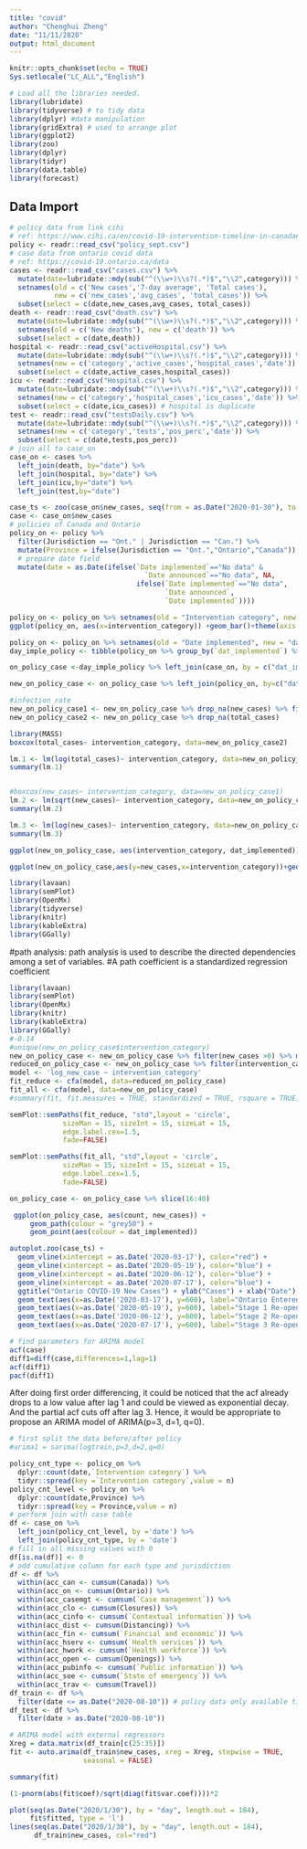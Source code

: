 ---
title: "covid"
author: "Chenghui Zheng"
date: "11/11/2020"
output: html_document
---


```{r setup, include=FALSE}
knitr::opts_chunk$set(echo = TRUE)
Sys.setlocale("LC_ALL","English")
```

```{r lib, message=FALSE, warning=FALSE}
# Load all the libraries needed.
library(lubridate)
library(tidyverse) # to tidy data
library(dplyr) #data manipulation
library(gridExtra) # used to arrange plot
library(ggplot2)
library(zoo)
library(dplyr)
library(tidyr)
library(data.table)
library(forecast)
```

## Data Import

```{r data.import, message=FALSE}
# policy data from link cihi
# ref: https://www.cihi.ca/en/covid-19-intervention-timeline-in-canada#resources
policy <- readr::read_csv("policy_sept.csv")
# case data from ontario covid data
# ref: https://covid-19.ontario.ca/data
cases <- readr::read_csv("cases.csv") %>%
  mutate(date=lubridate::mdy(sub("^(\\w+)\\s?(.*)$","\\2",category))) %>%
  setnames(old = c('New cases','7-day average', 'Total cases'), 
           new = c('new_cases','avg_cases', 'total_cases')) %>%
  subset(select = c(date,new_cases,avg_cases, total_cases))
death <- readr::read_csv("death.csv") %>%
  mutate(date=lubridate::mdy(sub("^(\\w+)\\s?(.*)$","\\2",category))) %>%
  setnames(old = c('New deaths'), new = c('death')) %>%
  subset(select = c(date,death))
hospital <- readr::read_csv("activeHospital.csv") %>%
  mutate(date=lubridate::mdy(sub("^(\\w+)\\s?(.*)$","\\2",category))) %>%
  setnames(new = c('category','active_cases','hospital_cases','date')) %>%
  subset(select = c(date,active_cases,hospital_cases))
icu <- readr::read_csv("Hospital.csv") %>%
  mutate(date=lubridate::mdy(sub("^(\\w+)\\s?(.*)$","\\2",category))) %>%
  setnames(new = c('category','hospital_cases','icu_cases','date')) %>%
  subset(select = c(date,icu_cases)) # hospital is duplicate
test <- readr::read_csv("testsDaily.csv") %>%
  mutate(date=lubridate::mdy(sub("^(\\w+)\\s?(.*)$","\\2",category))) %>%
  setnames(new = c('category','tests','pos_perc','date')) %>%
  subset(select = c(date,tests,pos_perc))
# join all to case_on
case_on <- cases %>%
  left_join(death, by="date") %>%
  left_join(hospital, by="date") %>%
  left_join(icu,by="date") %>%
  left_join(test,by="date")
```

```{r ts_case}
case_ts <- zoo(case_on$new_cases, seq(from = as.Date("2020-01-30"), to = as.Date("2020-08-10"), by = 1)) # change end date if needed
case <- case_on$new_cases
# policies of Canada and Ontario
policy_on <- policy %>%
  filter(Jurisdiction == "Ont." | Jurisdiction == "Can.") %>% 
  mutate(Province = ifelse(Jurisdiction == "Ont.","Ontario","Canada")) %>%
  # prepare date field
  mutate(date = as.Date(ifelse(`Date implemented`=="No data" & 
                                 `Date announced`=="No data", NA,
                               ifelse(`Date implemented`=="No data", 
                                      `Date announced`, 
                                      `Date implemented`))))
```


```{r}
policy_on <- policy_on %>% setnames(old = "Intervention category", new = "intervention_category")
ggplot(policy_on, aes(x=intervention_category)) +geom_bar()+theme(axis.text.x = element_text(angle = 45, vjust = 1, hjust = 1))
```



```{r}
policy_on <- policy_on %>% setnames(old = "Date implemented", new = "dat_implemented")
day_imple_policy <- tibble(policy_on %>% group_by(`dat_implemented`) %>% summarise(count = n())) %>% mutate(dat_implemented = as.Date(dat_implemented))

on_policy_case <-day_imple_policy %>% left_join(case_on, by = c("dat_implemented" ="date"))

new_on_policy_case <- on_policy_case %>% left_join(policy_on, by=c("dat_implemented" = "date"))
```


```{r}
#infection rate
new_on_policy_case1 <- new_on_policy_case %>% drop_na(new_cases) %>% filter(new_cases >0)
new_on_policy_case2 <- new_on_policy_case %>% drop_na(total_cases)

library(MASS)
boxcox(total_cases~ intervention_category, data=new_on_policy_case2)

lm.1 <- lm(log(total_cases)~ intervention_category, data=new_on_policy_case2)
summary(lm.1)


#boxcox(new_cases~ intervention_category, data=new_on_policy_case1)
lm.2 <- lm(sqrt(new_cases)~ intervention_category, data=new_on_policy_case1)
summary(lm.2)

lm.3 <- lm(log(new_cases)~ intervention_category, data=new_on_policy_case1)
summary(lm.3)

```


```{r}
ggplot(new_on_policy_case, aes(intervention_category, dat_implemented)) + geom_violin()+theme(axis.text.x = element_text(angle = 45, vjust = 1, hjust = 1))
```


```{r}
ggplot(new_on_policy_case,aes(y=new_cases,x=intervention_category))+geom_boxplot()+theme(axis.text.x = element_text(angle = 45, vjust = 1, hjust = 1))

```



```{r}
library(lavaan)
library(semPlot)
library(OpenMx)
library(tidyverse)
library(knitr)
library(kableExtra)
library(GGally)
```
#path analysis: path analysis is used to describe the directed dependencies among a set of variables.
#A path coefficient is a standardized regression coefficient
```{r}
library(lavaan)
library(semPlot)
library(OpenMx)
library(knitr)
library(kableExtra)
library(GGally)
#-0.14
#unique(new_on_policy_case$intervention_category)
new_on_policy_case <- new_on_policy_case %>% filter(new_cases >0) %>% mutate(log_new_case = log(new_cases))
reduced_on_policy_case <- new_on_policy_case %>% filter(intervention_category %in% c("Travel", "State of emergency", "Closures", "Distancing", "Financial and economic"))
model <- 'log_new_case ~ intervention_category'
fit_reduce <- cfa(model, data=reduced_on_policy_case)
fit_all <- cfa(model, data=new_on_policy_case)
#summary(fit, fit.measures = TRUE, standardized = TRUE, rsquare = TRUE)

semPlot::semPaths(fit_reduce, "std",layout = 'circle',
             sizeMan = 15, sizeInt = 15, sizeLat = 15,
             edge.label.cex=1.5,
             fade=FALSE)

semPlot::semPaths(fit_all, "std",layout = 'circle',
             sizeMan = 15, sizeInt = 15, sizeLat = 15,
             edge.label.cex=1.5,
             fade=FALSE)


```


```{r}


on_policy_case <- on_policy_case %>% slice(16:40)

 ggplot(on_policy_case, aes(count, new_cases)) +
     geom_path(colour = "grey50") +
     geom_point(aes(colour = dat_implemented))
```



```{r plot}
autoplot.zoo(case_ts) + 
  geom_vline(xintercept = as.Date('2020-03-17'), color="red") +
  geom_vline(xintercept = as.Date('2020-05-19'), color="blue") +
  geom_vline(xintercept = as.Date('2020-06-12'), color="blue") +
  geom_vline(xintercept = as.Date('2020-07-17'), color="blue") +
  ggtitle("Ontario COVID-19 New Cases") + ylab("Cases") + xlab("Date") +
  geom_text(aes(x=as.Date('2020-03-17'), y=600), label="Ontario Entered Emergency State", angle=90, text=element_text(size=11)) +
  geom_text(aes(x=as.Date('2020-05-19'), y=600), label="Stage 1 Re-opening", angle=90, text=element_text(size=11)) +
  geom_text(aes(x=as.Date('2020-06-12'), y=600), label="Stage 2 Re-opening", angle=90, text=element_text(size=11)) +
  geom_text(aes(x=as.Date('2020-07-17'), y=600), label="Stage 3 Re-opening", angle=90, text=element_text(size=11))
```

```{r acf}
# find parameters for ARIMA model
acf(case)
diff1=diff(case,differences=1,lag=1)
acf(diff1)
pacf(diff1)
```

After doing first order differencing, it could be noticed that the acf already drops to a low value after lag 1 and could be viewed as exponential decay. And the partial acf cuts off after lag 3. Hence, it would be appropriate to propose an ARIMA model of ARIMA(p=3, d=1, q=0).

```{r arima1}
# first split the data before/after policy
#arima1 = sarima(logtrain,p=3,d=2,q=0)
```


```{r dataprep}
policy_cnt_type <- policy_on %>%
  dplyr::count(date,`Intervention category`) %>% 
  tidyr::spread(key =`Intervention category`,value = n)
policy_cnt_level <- policy_on %>%
  dplyr::count(date,Province) %>% 
  tidyr::spread(key = Province,value = n)
# perform join with case table
df <- case_on %>%
  left_join(policy_cnt_level, by ='date') %>%
  left_join(policy_cnt_type, by = 'date') 
# fill in all missing values with 0
df[is.na(df)] <- 0
# add cumulative column for each type and jurisdiction
df <- df %>%
  within(acc_can <- cumsum(Canada)) %>%
  within(acc_on <- cumsum(Ontario)) %>%
  within(acc_casemgt <- cumsum(`Case management`)) %>%
  within(acc_clo <- cumsum(Closures)) %>%
  within(acc_cinfo <- cumsum(`Contextual information`)) %>%
  within(acc_dist <- cumsum(Distancing)) %>%
  within(acc_fin <- cumsum(`Financial and economic`)) %>%
  within(acc_hserv <- cumsum(`Health services`)) %>%
  within(acc_hwork <- cumsum(`Health workforce`)) %>%
  within(acc_open <- cumsum(Openings)) %>%
  within(acc_pubinfo <- cumsum(`Public information`)) %>%
  within(acc_soe <- cumsum(`State of emergency`)) %>%
  within(acc_trav <- cumsum(Travel))
df_train <- df %>%
  filter(date <= as.Date("2020-08-10")) # policy data only available till Aug 10
df_test <- df %>%
  filter(date > as.Date("2020-08-10"))
```


```{r regARIMA}
# ARIMA model with external regressors
Xreg = data.matrix(df_train[c(25:35)])
fit <- auto.arima(df_train$new_cases, xreg = Xreg, stepwise = TRUE, 
                  seasonal = FALSE)
```


```{r arima}
summary(fit)
```

```{r pval}
(1-pnorm(abs(fit$coef)/sqrt(diag(fit$var.coef))))*2
```

```{r plot}
plot(seq(as.Date("2020/1/30"), by = "day", length.out = 184),
     fit$fitted, type = 'l')
lines(seq(as.Date("2020/1/30"), by = "day", length.out = 184),
      df_train$new_cases, col="red")
```
